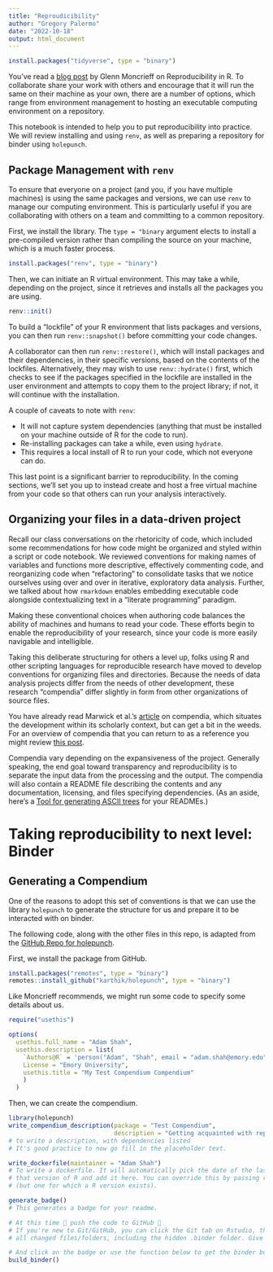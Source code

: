 ```yaml
---
title: "Reproudicibility"
author: "Gregory Palermo"
date: "2022-10-18"
output: html_document
---
```


```r
install.packages("tidyverse", type = "binary")
```

You've read a [blog post](https://rstudio-pubs-static.s3.amazonaws.com/599947_7c545f28e24e4d21ab5dcbbb59210c63.html) by Glenn Moncrieff on Reproducibility in R. To collaborate share your work with others and encourage that it will run the same on their machine as your own, there are a number of options, which range from environment management to hosting an executable computing environment on a repository.

This notebook is intended to help you to put reproducibility into practice. We will review installing and using `renv`, as well as preparing a repository for binder using `holepunch`.

## Package Management with `renv`

To ensure that everyone on a project (and you, if you have multiple machines) is using the same packages and versions, we can use `renv` to manage our computing environment. This is particularly useful if you are collaborating with others on a team and committing to a common repository.

First, we install the library. The `type = "binary` argument elects to install a pre-compiled version rather than compiling the source on your machine, which is a much faster process. 

```r
install.packages("renv", type = "binary")
```

Then, we can initiate an R virtual environment. This may take a while, depending on the project, since it retrieves and installs all the packages you are using.

```r
renv::init()
```

To build a "lockfile" of your R environment that lists packages and versions, you can then run `renv::snapshot()` before committing your code changes.

A collaborator can then run `renv::restore()`, which will install packages and their dependencies, in their specific versions, based on the contents of the lockfiles. Alternatively, they may wish to use `renv::hydrate()` first, which checks to see if the packages specified in the lockfile are installed in the user environment and attempts to copy them to the project library; if not, it will continue with the installation.

A couple of caveats to note with `renv`:

*	It will not capture system dependencies (anything that must be installed on your machine outside of R for the code to run).
* Re-installing packages can take a while, even using `hydrate`.
* This requires a local install of R to run your code, which not everyone can do.

This last point is a significant barrier to reproducibility. In the coming sections, we'll set you up to instead create and host a free virtual machine from your code so that others can run your analysis interactively.

## Organizing your files in a data-driven project

Recall our class conversations on the rhetoricity of code, which included some recommendations for how code might be organized and styled within a script or code notebook. We reviewed conventions for making names of variables and functions more descriptive, effectively commenting code, and reorganizing code when "refactoring" to consolidate tasks that we notice ourselves using over and over in iterative, exploratory data analysis. Further, we talked about how `rmarkdown` enables embedding executable code alongside contextualizing text in a "literate programming" paradigm.

Making these conventional choices when authoring code balances the ability of machines and humans to read your code. These efforts begin to enable the reproducibility of your research, since your code is more easily navigable and intelligible. 

Taking this deliberate structuring for others a level up, folks using R and other scripting languages for reproducible research have moved to develop conventions for organizing files and directories. Because the needs of data analysis projects differ from the needs of other development, these research "compendia" differ slightly in form from other organizations of source files. 

You have already read Marwick et al.'s [article](https://doi.org/10.1080/00031305.2017.1375986) on compendia, which situates the development within its scholarly context, but can get a bit in the weeds. For an overview of compendia that you can return to as a reference you might review [this post](https://github.com/ropensci/rrrpkg).

Compendia vary depending on the expansiveness of the project. Generally speaking, the end goal toward transparency and reproducibility is to separate the input data from the processing and the output. The compendia will also contain a README file describing the contents and any documentation, licensing, and files specifying dependencies. (As an aside, here's a [Tool for generating ASCII trees](https://tree.nathanfriend.io) for your READMEs.)

# Taking reproducibility to next level: Binder

## Generating a Compendium

One of the reasons to adopt this set of conventions is that we can use the library `holepunch` to generate the structure for us and prepare it to be interacted with on binder.

The following code, along with the other files in this repo, is adapted from the [GitHub Repo for holepunch](https://github.com/karthik/binder-test).

First, we install the package from GitHub.

```r
install.packages("remotes", type = "binary")
remotes::install_github("karthik/holepunch", type = "binary")
```

Like Moncrieff recommends, we might run some code to specify some details about us.

```r
require("usethis")

options(
  usethis.full_name = "Adam Shah",
  usethis.description = list(
    `Authors@R` = 'person("Adam", "Shah", email = "adam.shah@emory.edu", role =   c("aut", "cre")',
    License = "Emory University",
    usethis.title = "My Test Compendium Compendium"
    )
  )

```

Then, we can create the compendium.
```r
library(holepunch)
write_compendium_description(package = "Test Compendium",
                             description = "Getting acquainted with reproducibility in R")
# to write a description, with dependencies listed 
# It's good practice to now go fill in the placeholder text.
```

```r
write_dockerfile(maintainer = "Adam Shah") 
# To write a dockerfile. It will automatically pick the date of the last modified file, match it to 
# that version of R and add it here. You can override this by passing r_date to some arbitrary date
# (but one for which a R version exists).
```

```r
generate_badge()
# This generates a badge for your readme.

# At this time 🙌 push the code to GitHub 🙌
# If you're new to Git/GitHub, you can click the Git tab on Rstudio, then click commit to see
# all changed files/folders, including the hidden .binder folder. Give this a commmit message and push

# And click on the badge or use the function below to get the binder built ahead of time.
build_binder()

```


